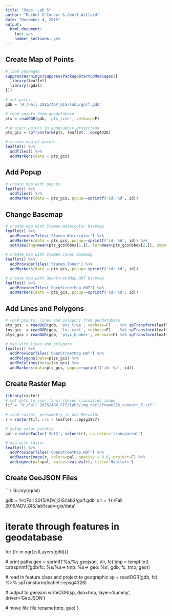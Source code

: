 ```yaml
---
title: "Maps: Lab 5"
author: "Rachel O'Connor & Geoff Willard"
date: "December 4, 2015"
output: 
  html_document:
    toc: yes
    number_sections: yes
---
```


## Create Map of Points

```r

# load packages
suppressWarnings(suppressPackageStartupMessages({
  library(leaflet)
  library(rgdal)
}))

# set paths
gdb = 'H:/Fall 2015/ADV_GIS/lab3/golf.gdb'

# read points from geodatabase
pts = readOGR(gdb, 'pts_tree', verbose=F)

# project points to geographic projection
pts_gcs = spTransform(pts, leaflet:::epsg4326)

# create map of points
leaflet() %>%
  addTiles() %>%
  addMarkers(data = pts_gcs) 
```


## Add Popup

```r

# create map with popups
leaflet() %>%
  addTiles() %>%
  addMarkers(data = pts_gcs, popup=~sprintf('id: %d', id)) 
```

## Change Basemap

```r
# create map with Stamen.Watercolor basemap
leaflet() %>%  
  addProviderTiles('Stamen.Watercolor') %>%
  addMarkers(data = pts_gcs, popup=~sprintf('id: %d', id)) %>%
  setView(lng=mean(pts_gcs@bbox[1,]), lat=mean(pts_gcs@bbox[2,]), zoom=16)

# create map with Stamen.Toner basemap
leaflet() %>%  
  addProviderTiles('Stamen.Toner') %>%
  addMarkers(data = pts_gcs, popup=~sprintf('id: %d', id))

# create map with OpenStreetMap.HOT basemap
leaflet() %>%  
  addProviderTiles('OpenStreetMap.HOT') %>%
  addMarkers(data = pts_gcs, popup=~sprintf('id: %d', id))

```

## Add Lines and Polygons

```r
# read points, lines and polygons from geodatabase
pts_gcs  = readOGR(gdb, 'pts_tree', verbose=F)    %>% spTransform(leaflet:::epsg4326)
lns_gcs  = readOGR(gdb, 'lns_cart', verbose=F)    %>% spTransform(leaflet:::epsg4326)
plys_gcs = readOGR(gdb, 'plys_bunker', verbose=F) %>% spTransform(leaflet:::epsg4326)

# map with lines and polygons
leaflet() %>%  
  addProviderTiles('OpenStreetMap.HOT') %>%
  addPolygons(data=plys_gcs) %>%  
  addPolylines(data=lns_gcs) %>%
  addMarkers(data=pts_gcs, popup=~sprintf('id: %d', id))
```

## Create Raster Map

```r

library(raster)
# set path to your final chosen classified image
tif = 'H:/Fall 2015/ADV_GIS/lab3/img_rect/frame288_convert_5.tif'
  
# read raster, presumably in Web Mercator
r = raster(tif, crs = leaflet:::epsg3857)

# setup color palette
pal = colorFactor('Set3', values(r), na.color='transparent')

# map with raster
leaflet() %>%  
  addProviderTiles('OpenStreetMap.HOT') %>%
  addRasterImage(r, colors=pal, opacity = 0.6, project=F) %>%
  addLegend(pal=pal, values=values(r), title='Habitats')
```

## Create GeoJSON Files

```r

library(rgdal)

gdb = 'H:/Fall 2015/ADV_GIS/lab3/golf.gdb'
dir = 'H:/Fall 2015/ADV_GIS/lab5/adv-gis/data'

# iterate through features in geodatabase
for (fc in ogrListLayers(gdb)){
  
  # print paths
  geo = sprintf('%s/%s.geojson', dir, fc)
  tmp = tempfile()
  cat(sprintf('gdb/fc: %s/%s\n  -> tmp: %s\n  -> geo: %s\n', gdb, fc, tmp, geo))
  
  # read in feature class and project to geographic
  sp = readOGR(gdb, fc) %>%
    spTransform(leaflet:::epsg4326)

  # output to geojson
  writeOGR(sp, dsn=tmp, layer='dummy', driver='GeoJSON')
  
  # move file
  file.rename(tmp, geo)
}